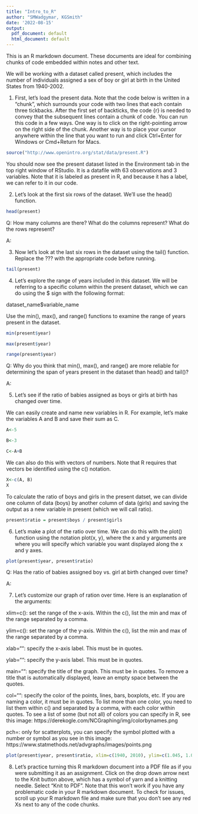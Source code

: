 ---
title: "Intro_to_R"
author: "SMWadgymar, KGSmith"
date: '2022-08-15'
output:
  pdf_document: default
  html_document: default
---


This is an R markdown document.  These documents are ideal for combining chunks of code embedded within notes and other text.

We will be working with a dataset called present, which includes the number of individuals assigned a sex of boy or girl at birth in the United States from 1940-2002.

1) First, let's load the present data.  Note that the code below is written in a "chunk", which surrounds your code with two lines that each contain three tickbacks.  After the first set of backticks, the code {r} is needed to convey that the subsequent lines contain a chunk of code. 
You can run this code in a few ways.  One way is to click on the right-pointing arrow on the right side of the chunk.  Another way is to place your cursor anywhere within the line that you want to run and click Ctrl+Enter for Windows or Cmd+Return for Macs. 

```{r}
source("http://www.openintro.org/stat/data/present.R")
```

You should now see the present dataset listed in the Environment tab in the top right window of RStudio.  It is a datafile with 63 observations and 3 variables.  Note that it is labeled as present in R, and because it has a label, we can refer to it in our code.


2) Let's look at the first six rows of the dataset.  We'll use the head() function.

```{r}
head(present)
```

Q: How many columns are there?  What do the columns represent?  What do the rows represent?

A: 



3) Now let's look at the last six rows in the dataset using the tail() function.  Replace the ??? with the appropriate code before running.

```{r}
tail(present)
```


4) Let's explore the range of years included in this dataset.  We will be referring to a specific column within the present dataset, which we can do using the $ sign with the following format:

dataset_name$variable_name

Use the min(), max(), and range() functions to examine the range of years present in the dataset.  

```{r}
min(present$year)

max(present$year)

range(present$year)
```

Q: Why do you think that min(), max(), and range() are more reliable for determining the span of years present in the dataset than head() and tail()?

A: 



5) Let's see if the ratio of babies assigned as boys or girls at birth has changed over time.

We can easily create and name new variables in R.  For example, let's make the variables A and B and save their sum as C.

```{r}
A<-5

B<-3

C<-A+B
```

We can also do this with vectors of numbers.  Note that R requires that vectors be identified using the c() notation.

```{r}
X<-c(A, B)
X
```


To calculate the ratio of boys and girls in the present datset, we can divide one column of data (boys) by another column of data (girls) and saving the output as a new variable in present (which we will call ratio).

```{r}
present$ratio = present$boys / present$girls
```



6) Let's make a plot of the ratio over time.  We can do this with the plot() function using the notation plot(x, y), where the x and y arguments are where you will specify which variable you want displayed along the x and y axes.

```{r}
plot(present$year, present$ratio)
```

Q: Has the ratio of babies assigned boy vs. girl at birth changed over time?

A: 


7) Let's customize our graph of ration over time.  Here is an explanation of the arguments:

xlim=c(): set the range of the x-axis. Within the c(), list the min and max of the range separated by a comma.

ylim=c(): set the range of the y-axis. Within the c(), list the min and max of the range separated by a comma.

xlab="": specify the x-axis label.  This must be in quotes.

ylab="": specify the y-axis label.  This must be in quotes.

main="": specify the title of the graph.  This must be in quotes.  To remove a title that is automatically displayed, leave an empty space between the quotes.

col="": specify the color of the points, lines, bars, boxplots, etc. If you are naming a color, it must be in quotes.  To list more than one color, you need to list them within c() and separated by a comma, with each color within quotes.  To see a list of some (but not all) of colors you can specify in R, see this image: https://derekogle.com/NCGraphing/img/colorbynames.png

pch=: only for scatterplots, you can specify the symbol plotted with a number or symbol as you see in this image: https://www.statmethods.net/advgraphs/images/points.png 

```{r}
plot(present$year, present$ratio, xlim=c(1940, 2010), ylim=c(1.045, 1.06), xlab="Year", ylab="Ratio of boys to girls", main=" ", col="goldenrod", pch=21)
```



8) Let's practice turning this R markdown document into a PDF file as if you were submitting it as an assignment.  Click on the drop down arrow next to the Knit button above, which has a symbol of yarn and a knitting needle.  Select "Knit to PDF".  Note that this won't work if you have any problematic code in your R markdown document.  To check for issues, scroll up your R markdown file and make sure that you don't see any red Xs next to any of the code chunks.
